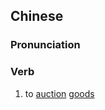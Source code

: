 {{also|摒货}}
==Chinese==
{{zh-forms|s=摒货}}

===Pronunciation===
{{zh-pron
|mn=qz:piàⁿ-hèr/xm:piàⁿ-hè/zz:piàⁿ-hòe
|cat=v
}}

===Verb===
{{zh-verb}}

# {{lb|zh|Min Nan}} to [[auction]] [[goods]]